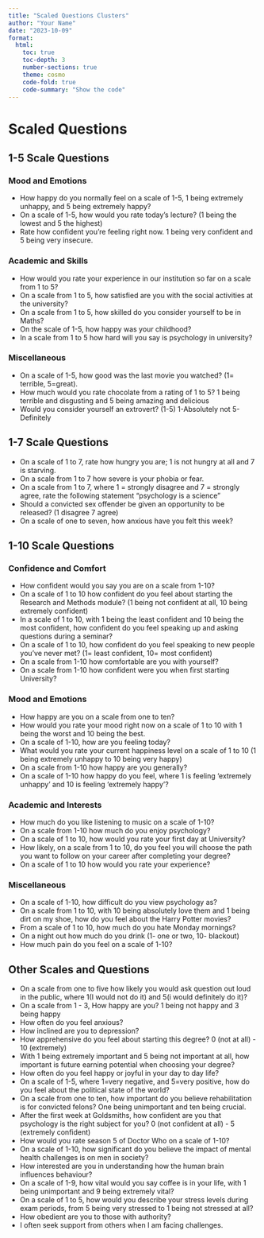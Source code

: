 ```yaml
---
title: "Scaled Questions Clusters"
author: "Your Name"
date: "2023-10-09"
format:
  html:
    toc: true
    toc-depth: 3
    number-sections: true
    theme: cosmo
    code-fold: true
    code-summary: "Show the code"
---
```


# Scaled Questions

## 1-5 Scale Questions

### Mood and Emotions
- How happy do you normally feel on a scale of 1-5, 1 being extremely unhappy, and 5 being extremely happy?
- On a scale of 1-5, how would you rate today's lecture? (1 being the lowest and 5 the highest)
- Rate how confident you're feeling right now. 1 being very confident and 5 being very insecure.

### Academic and Skills
- How would you rate your experience in our institution so far on a scale from 1 to 5?
- On a scale from 1 to 5, how satisfied are you with the social activities at the university?
- On a scale from 1 to 5, how skilled do you consider yourself to be in Maths?
- On the scale of 1-5, how happy was your childhood?
- In a scale from 1 to 5 how hard will you say is psychology in university?

### Miscellaneous
- On a scale of 1-5, how good was the last movie you watched? (1= terrible, 5=great).
- How much would you rate chocolate from a rating of 1 to 5? 1 being terrible and disgusting and 5 being amazing and delicious 
- Would you consider yourself an extrovert? (1-5) 1-Absolutely not 5- Definitely 

## 1-7 Scale Questions

- On a scale of 1 to 7, rate how hungry you are; 1 is not hungry at all and 7 is starving.
- On a scale from 1 to 7 how severe is your phobia or fear.
- On a scale from 1 to 7, where 1 = strongly disagree and 7 = strongly agree, rate the following statement "psychology is a science"
- Should a convicted sex offender be given an opportunity to be released? (1 disagree 7 agree)
- On a scale of one to seven, how anxious have you felt this week?

## 1-10 Scale Questions

### Confidence and Comfort
- How confident would you say you are on a scale from 1-10?
- On a scale of 1 to 10 how confident do you feel about starting the Research and Methods module? (1 being not confident at all, 10 being extremely confident)
- In a scale of 1 to 10, with 1 being the least confident and 10 being the most confident, how confident do you feel speaking up and asking questions during a seminar?
- On a scale of 1 to 10, how confident do you feel speaking to new people you've never met? (1= least confident, 10= most confident)
- On a scale from 1-10 how comfortable are you with yourself?
- On a scale from 1-10 how confident were you when first starting University?

### Mood and Emotions
- How happy are you on a scale from one to ten?
- How would you rate your mood right now on a scale of 1 to 10 with 1 being the worst and 10 being the best.
- On a scale of 1-10, how are you feeling today?
- What would you rate your current happiness level on a scale of 1 to 10 (1 being extremely unhappy to 10 being very happy)
- On a scale from 1-10 how happy are you generally?
- On a scale of 1-10 how happy do you feel, where 1 is feeling 'extremely unhappy' and 10 is feeling 'extremely happy'?

### Academic and Interests
- How much do you like listening to music on a scale of 1-10?
- On a scale from 1-10 how much do you enjoy psychology?
- On a scale of 1 to 10, how would you rate your first day at University?
- How likely, on a scale from 1 to 10, do you feel you will choose the path you want to follow on your career after completing your degree?
- On a scale of 1 to 10 how would you rate your experience?

### Miscellaneous
- On a scale of 1-10, how difficult do you view psychology as?
- On a scale from 1 to 10, with 10 being absolutely love them and 1 being dirt on my shoe, how do you feel about the Harry Potter movies?
- From a scale of 1 to 10, how much do you hate Monday mornings?
- On a night out how much do you drink (1- one or two, 10- blackout)
- How much pain do you feel on a scale of 1-10?

## Other Scales and Questions

- On a scale from one to five how likely you would ask question out loud in the public, where 1(I would not do it) and 5(i would definitely do it)?
- On a scale from 1 - 3, How happy are you? 1 being not happy and 3 being happy
- How often do you feel anxious?
- How inclined are you to depression?
- How apprehensive do you feel about starting this degree? 0 (not at all) - 10 (extremely)
- With 1 being extremely important and 5 being not important at all, how important is future earning potential when choosing your degree?
- How often do you feel happy or joyful in your day to day life?
- On a scale of 1-5, where 1=very negative, and 5=very positive, how do you feel about the political state of the world?
- On a scale from one to ten, how important do you believe rehabilitation is for convicted felons? One being unimportant and ten being crucial.
- After the first week at Goldsmiths, how confident are you that psychology is the right subject for you? 0 (not confident at all) - 5 (extremely confident)
- How would you rate season 5 of Doctor Who on a scale of 1-10?
- On a scale of 1-10, how significant do you believe the impact of mental health challenges is on men in society?
- How interested are you in understanding how the human brain influences behaviour?
- On a scale of 1-9, how vital would you say coffee is in your life, with 1 being unimportant and 9 being extremely vital?
- On a scale of 1 to 5, how would you describe your stress levels during exam periods, from 5 being very stressed to 1 being not stressed at all?
- How obedient are you to those with authority?
- I often seek support from others when I am facing challenges.
